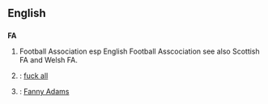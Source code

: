 ==English==

==={{initialism}}===
'''FA'''
#{{football}} Football Association esp English Football Asscociation see also Scottish FA and Welsh FA.
# {{cattag|vulgar}}: [[fuck all]]
# {{cattag|bowdlerized}}: [[Fanny Adams]]